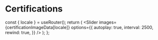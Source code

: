 
# Certifications

  const { locale } = useRouter();
  return (
    <Slider
      images={certificationImageData[locale]}
      options={{
        autoplay: true,
        interval: 2500,
        rewind: true,
      }}
    />
  );
};

<CustomSlider />
<br />
